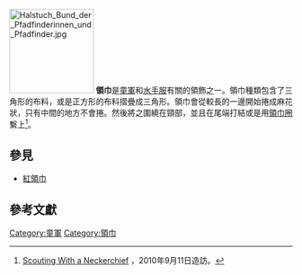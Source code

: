 [[Image:Halstuch_Bund_der_Pfadfinderinnen_und_Pfadfinder.jpg|150px]]
'''領巾'''是[[童軍|童軍]]和[[水手服|水手服]]有關的領飾之一。領巾種類包含了三角形的布料，或是正方形的布料摺疊成三角形。領巾會從較長的一邊開始捲成麻花狀，只有中間的地方不會捲。然後將之圍繞在頸部，並且在尾端打結或是用[[領巾圈|領巾圈]]繫上<ref>[http://www.pinetreeweb.com/neckerchief.htm Scouting With a Neckerchief] {{Wayback|url=http://www.pinetreeweb.com/neckerchief.htm |date=20100807232553 }}，2010年9月11日造訪。</ref>。

==參見==
*[[紅領巾|紅領巾]]
==參考文獻==
{{Scout Portal}}
{{references}}

[[Category:童軍|Category:童軍]]
[[Category:領巾|Category:領巾]]